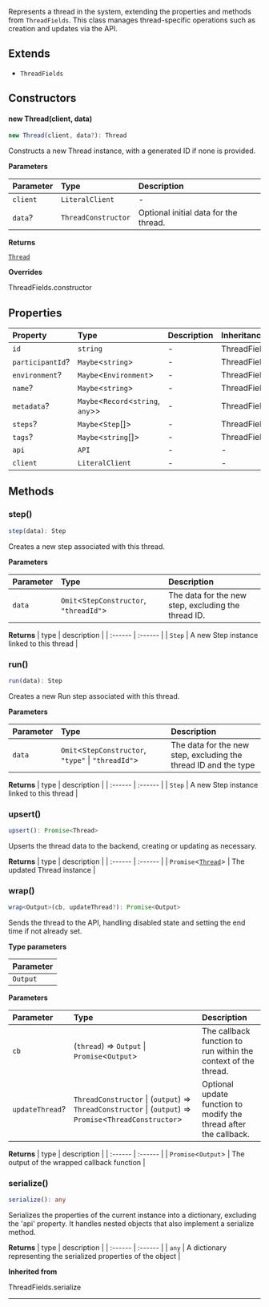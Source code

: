 Represents a thread in the system, extending the properties and methods from `ThreadFields`.
This class manages thread-specific operations such as creation and updates via the API.

## Extends

- `ThreadFields`

## Constructors

#### new Thread(client, data)

```ts
new Thread(client, data?): Thread
```

Constructs a new Thread instance, with a generated ID if none is provided.

**Parameters**

| Parameter | Type | Description |
| :------ | :------ | :------ |
| `client` | `LiteralClient` | - |
| `data`? | `ThreadConstructor` | Optional initial data for the thread. |

**Returns**

[`Thread`](README.md#thread)

**Overrides**

ThreadFields.constructor

## Properties

| Property | Type | Description | Inheritance |
| :------ | :------ | :------ | :------ |
| `id` | `string` | - | ThreadFields.id |
| `participantId`? | `Maybe`\<`string`\> | - | ThreadFields.participantId |
| `environment`? | `Maybe`\<`Environment`\> | - | ThreadFields.environment |
| `name`? | `Maybe`\<`string`\> | - | ThreadFields.name |
| `metadata`? | `Maybe`\<`Record`\<`string`, `any`\>\> | - | ThreadFields.metadata |
| `steps`? | `Maybe`\<`Step`[]\> | - | ThreadFields.steps |
| `tags`? | `Maybe`\<`string`[]\> | - | ThreadFields.tags |
| `api` | `API` | - | - |
| `client` | `LiteralClient` | - | - |

## Methods

### step()

```ts
step(data): Step
```

Creates a new step associated with this thread.

**Parameters**

| Parameter | Type | Description |
| :------ | :------ | :------ |
| `data` | `Omit`\<`StepConstructor`, `"threadId"`\> | The data for the new step, excluding the thread ID. |

**Returns**
| type | description |
| :------ | :------ |
| `Step` | A new Step instance linked to this thread |

### run()

```ts
run(data): Step
```

Creates a new Run step associated with this thread.

**Parameters**

| Parameter | Type | Description |
| :------ | :------ | :------ |
| `data` | `Omit`\<`StepConstructor`, `"type"` \| `"threadId"`\> | The data for the new step, excluding the thread ID and the type |

**Returns**
| type | description |
| :------ | :------ |
| `Step` | A new Step instance linked to this thread |

### upsert()

```ts
upsert(): Promise<Thread>
```

Upserts the thread data to the backend, creating or updating as necessary.

**Returns**
| type | description |
| :------ | :------ |
| `Promise`\<[`Thread`](README.md#thread)\> | The updated Thread instance |

### wrap()

```ts
wrap<Output>(cb, updateThread?): Promise<Output>
```

Sends the thread to the API, handling disabled state and setting the end time if not already set.

**Type parameters**

| Parameter |
| :------ |
| `Output` |

**Parameters**

| Parameter | Type | Description |
| :------ | :------ | :------ |
| `cb` | (`thread`) => `Output` \| `Promise`\<`Output`\> | The callback function to run within the context of the thread. |
| `updateThread`? | `ThreadConstructor` \| (`output`) => `ThreadConstructor` \| (`output`) => `Promise`\<`ThreadConstructor`\> | Optional update function to modify the thread after the callback. |

**Returns**
| type | description |
| :------ | :------ |
| `Promise`\<`Output`\> | The output of the wrapped callback function |

### serialize()

```ts
serialize(): any
```

Serializes the properties of the current instance into a dictionary, excluding the 'api' property.
It handles nested objects that also implement a serialize method.

**Returns**
| type | description |
| :------ | :------ |
| `any` | A dictionary representing the serialized properties of the object |

**Inherited from**

ThreadFields.serialize

***
